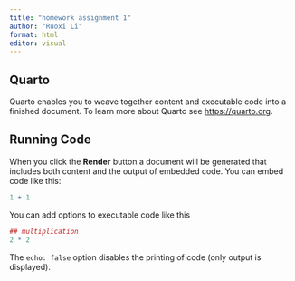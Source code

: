 ```yaml
---
title: "homework assignment 1"
author: "Ruoxi Li"
format: html
editor: visual
---
```


## Quarto

Quarto enables you to weave together content and executable code into a finished document. To learn more about Quarto see <https://quarto.org>.

## Running Code

When you click the **Render** button a document will be generated that includes both content and the output of embedded code. You can embed code like this:

```r
1 + 1
```

You can add options to executable code like this

```r

## multiplication
2 * 2
```

The `echo: false` option disables the printing of code (only output is displayed).
